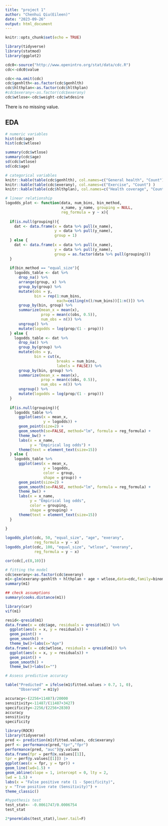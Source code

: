 ---
title: "project 1"
author: "Chenhui Qiu(Eileen)"
date: "2023-09-26"
output: html_document
---

```{r setup, include=FALSE}
knitr::opts_chunk$set(echo = TRUE)
```

```{r,message=FALSE}
library(tidyverse)
library(statmod)
library(ggplot2)
```

```{r}
cdc0<-source("http://www.openintro.org/stat/data/cdc.R")
cdc<-cdc0$value
```

```{r}
cdc<-na.omit(cdc)
cdc$genhlth<-as.factor(cdc$genhlth)
cdc$hlthplan<-as.factor(cdc$hlthplan)
#cdc$exerany<-as.factor(cdc$exerany)
cdc$wtlose<-cdc$weight-cdc$wtdesire
```

There is no missing value.

## EDA

```{r}
# numeric variables
hist(cdc$age)
hist(cdc$wtlose)
```

```{r}
summary(cdc$wtlose)
summary(cdc$age)
sd(cdc$wtlose)
sd(cdc$age)
```
```{r}
# categorical variables
knitr::kable(table(cdc$genhlth), col.names=c("General health", "Count") )
knitr::kable(table(cdc$exerany), col.names=c("Exercise", "Count") )
knitr::kable(table(cdc$hlthplan), col.names=c("Health coverage", "Count") )
```

```{r}
# linear relationship
logodds_plot <- function(data, num_bins, bin_method,
                         x_name, y_name, grouping = NULL, 
                         reg_formula = y ~ x){
  
  if(is.null(grouping)){
    dat <- data.frame(x = data %>% pull(x_name), 
                      y = data %>% pull(y_name),
                      group = 1)
  } else {
    dat <- data.frame(x = data %>% pull(x_name), 
                      y = data %>% pull(y_name),
                      group = as.factor(data %>% pull(grouping)))
  }
  
  if(bin_method == "equal_size"){
    logodds_table <- dat %>%
      drop_na() %>%
      arrange(group, x) %>%
      group_by(group) %>%
      mutate(obs = y,
             bin = rep(1:num_bins,
                       each=ceiling(n()/num_bins))[1:n()]) %>%
      group_by(bin, group) %>%
      summarize(mean_x = mean(x),
                prop = mean(c(obs, 0.5)),
                num_obs = n()) %>%
      ungroup() %>%
      mutate(logodds = log(prop/(1 - prop)))
  } else {
    logodds_table <- dat %>%
      drop_na() %>%
      group_by(group) %>%
      mutate(obs = y,
             bin = cut(x, 
                       breaks = num_bins,
                       labels = FALSE)) %>%
      group_by(bin, group) %>%
      summarize(mean_x = mean(x),
                prop = mean(c(obs, 0.5)),
                num_obs = n()) %>%
      ungroup() %>%
      mutate(logodds = log(prop/(1 - prop)))
  }
  
  if(is.null(grouping)){
    logodds_table %>%
      ggplot(aes(x = mean_x,
                 y = logodds)) +
      geom_point(size=2) +
      geom_smooth(se=FALSE, method="lm", formula = reg_formula) +
      theme_bw() +
      labs(x = x_name,
           y = "Empirical log odds") +
      theme(text = element_text(size=15))
  } else {
    logodds_table %>%
      ggplot(aes(x = mean_x,
                 y = logodds,
                 color = group,
                 shape = group)) +
      geom_point(size=2) +
      geom_smooth(se=FALSE, method="lm", formula = reg_formula) +
      theme_bw() +
      labs(x = x_name,
           y = "Empirical log odds",
           color = grouping,
           shape = grouping) +
      theme(text = element_text(size=15))
  }
  
}
```

```{r}
logodds_plot(cdc, 50, "equal_size", "age", "exerany",
             reg_formula = y ~ x)
logodds_plot(cdc, 100, "equal_size", "wtlose", "exerany",
             reg_formula = y ~ x)
```

```{r}
cor(cdc[,c(8,10)])
```

```{r}
# fitting the model
cdc$exerany<-as.factor(cdc$exerany)
m1<-glm(exerany~genhlth + hlthplan + age + wtlose,data=cdc,family=binomial)
summary(m1)
```

```{r}
## check assumptions
summary(cooks.distance(m1))
```

```{r,message=FALSE}
library(car)
vif(m1)
```

```{r}
resid<-qresid(m1)
data.frame(x = cdc$age, residuals = qresid(m1)) %>%
  ggplot(aes(x = x, y = residuals)) +
  geom_point() +
  geom_smooth() +
  theme_bw()+labs(x="Age")
data.frame(x = cdc$wtlose, residuals = qresid(m1)) %>%
  ggplot(aes(x = x, y = residuals)) +
  geom_point() +
  geom_smooth() +
  theme_bw()+labs(x="")
```

```{r}
# Assess predictive accuracy

table("Predicted" = ifelse(m1$fitted.values > 0.7, 1, 0), 
      "Observed" = m1$y)
```
```{r}
accuracy<-(2256+11487)/20000
sensitivity<-11487/(11487+3427)
specificity<-2256/(2256+2830)
accuracy
sensitivity
specificity
```
```{r,message=FALSE}
library(ROCR)
library(tidyverse)
pred <- prediction(m1$fitted.values, cdc$exerany)
perf <- performance(pred,"tpr","fpr")
performance(pred, "auc")@y.values
data.frame(fpr = perf@x.values[[1]],
tpr = perf@y.values[[1]]) |>
ggplot(aes(x = fpr, y = tpr)) +
geom_line(lwd=1.5) +
geom_abline(slope = 1, intercept = 0, lty = 2,
lwd = 1.5) +
labs(x = "False positive rate (1 - Specificity)",
y = "True positive rate (Sensitivity)") +
theme_classic()
```

```{r}
#hypothesis test
test_stat<- -0.0061747/0.0006754
test_stat
```

```{r}
2*pnorm(abs(test_stat),lower.tail=F)
```

